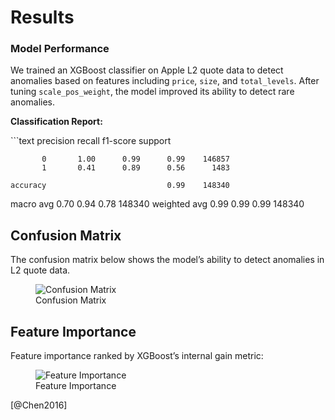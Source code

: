 # Results

### Model Performance

We trained an XGBoost classifier on Apple L2 quote data to detect anomalies based on features including `price`, `size`, and `total_levels`. After tuning `scale_pos_weight`, the model improved its ability to detect rare anomalies.

**Classification Report:**

```text
              precision    recall  f1-score   support

           0       1.00      0.99      0.99    146857
           1       0.41      0.89      0.56      1483

    accuracy                           0.99    148340
   macro avg       0.70      0.94      0.78    148340
weighted avg       0.99      0.99      0.99    148340


## Confusion Matrix

The confusion matrix below shows the model's ability to detect anomalies in L2 quote data.

![Confusion Matrix](model_predictions.png)

## Feature Importance

Feature importance ranked by XGBoost's internal gain metric:

![Feature Importance](feature_importance.png)

[@Chen2016]
